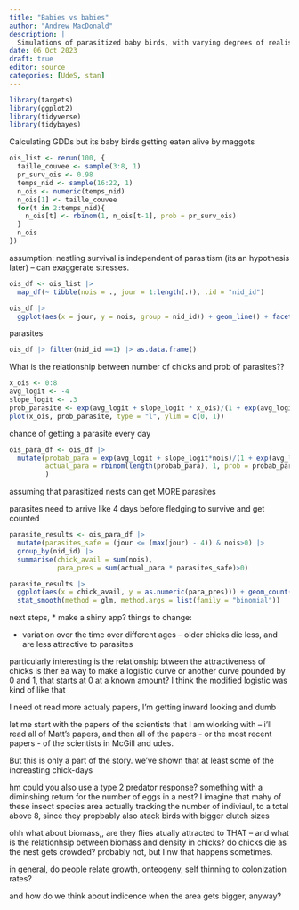 ```yaml
---
title: "Babies vs babies"
author: "Andrew MacDonald"
description: |
  Simulations of parasitized baby birds, with varying degrees of realism.
date: 06 Oct 2023
draft: true
editor: source
categories: [UdeS, stan]
---
```


```r
library(targets)
library(ggplot2)
library(tidyverse)
library(tidybayes)
```

Calculating GDDs but its baby birds getting eaten alive by maggots

```r
ois_list <- rerun(100, {
  taille_couvee <- sample(3:8, 1)
  pr_surv_ois <- 0.98
  temps_nid <- sample(16:22, 1)
  n_ois <- numeric(temps_nid)
  n_ois[1] <- taille_couvee
  for(t in 2:temps_nid){
    n_ois[t] <- rbinom(1, n_ois[t-1], prob = pr_surv_ois)
  }
  n_ois
})
```

assumption: nestling survival is independent of parasitism (its an hypothesis later) -- can exaggerate stresses.


```r
ois_df <- ois_list |> 
  map_df(~ tibble(nois = ., jour = 1:length(.)), .id = "nid_id")

ois_df |> 
  ggplot(aes(x = jour, y = nois, group = nid_id)) + geom_line() + facet_wrap(~nid_id)
```


parasites

```r
ois_df |> filter(nid_id ==1) |> as.data.frame()
```


What is the relationship between number of chicks and prob of parasites??

```r
x_ois <- 0:8
avg_logit <- -4
slope_logit <- .3
prob_parasite <- exp(avg_logit + slope_logit * x_ois)/(1 + exp(avg_logit + slope_logit*x_ois))
plot(x_ois, prob_parasite, type = "l", ylim = c(0, 1))
```

chance of getting a parasite every day

```r
ois_para_df <- ois_df |> 
  mutate(probab_para = exp(avg_logit + slope_logit*nois)/(1 + exp(avg_logit + slope_logit*nois)),
         actual_para = rbinom(length(probab_para), 1, prob = probab_para)
         )
```

assuming that parasitized nests can get MORE parasites

parasites need to arrive like 4 days before fledging to survive and get counted

```r
parasite_results <- ois_para_df |> 
  mutate(parasites_safe = (jour <= (max(jour) - 4)) & nois>0) |> 
  group_by(nid_id) |> 
  summarise(chick_avail = sum(nois),
            para_pres = sum(actual_para * parasites_safe)>0)
```

```r
parasite_results |> 
  ggplot(aes(x = chick_avail, y = as.numeric(para_pres))) + geom_count()  + 
  stat_smooth(method = glm, method.args = list(family = "binomial"))
```

next steps, 
* make a shiny app?
things to change:

* variation over the time over different ages -- older chicks die less, and are less attractive to parasites

particularly interesting is the relationship btween the attractiveness of chicks 
is ther ea way to make a logistic curve or another curve pounded by 0 and 1, that starts at 0 at a known amount? I think the modified logistic was kind of like that

I need ot read more actualy papers, I'm getting inward looking and dumb

let me start with the papers of the scientists that I am wlorking with -- i'll read all of Matt's papers, and then all of the papers - or the most recent papers - of the scientists in McGill and  udes. 

But this is only a part of the story.
we've shown that at least some of the increasting chick-days 

hm could you also use a type 2 predator response? something with a diminshing return for the number of eggs in a nest? I imagine that mahy of these insect species area actually tracking the number of indiviaul, to a total above 8, since they propbably also atack birds with bigger clutch sizes

ohh what about biomass,, are they flies atually attracted to THAT -- and what is the relationhsip between biomass and density in chicks? do chicks die as the nest gets crowded? probably not, but I nw that happens sometimes. 

in general, do people relate growth, onteogeny, self thinning to colonization rates? 

and how do we think about indicence when the area gets bigger, anyway? 



